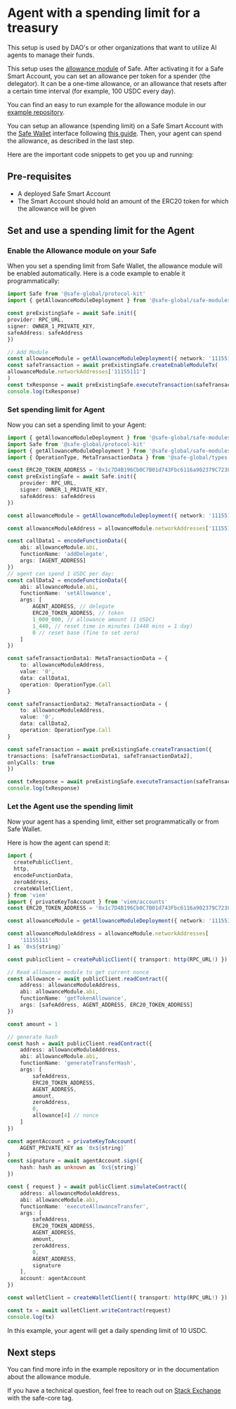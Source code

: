 
# Agent with a spending limit for a treasury

This setup is used by DAO's or other organizations that want to utilize AI agents to manage their funds.

This setup uses the [allowance module](https://github.com/safe-global/safe-modules/blob/main/modules/allowances/contracts/AllowanceModule.sol) of Safe.
After activating it for a Safe Smart Account, you can set an allowance per token for a spender (the delegator).
It can be a one-time allowance, or an allowance that resets after a certain time interval (for example, 100 USDC every day).

You can find an easy to run example for the allowance module in our [example repository](https://github.com/5afe/allowance-module-scripts).

You can setup an allowance (spending limit) on a Safe Smart Account with the [Safe Wallet](https://app.safe.global) interface following [this guide](https://help.safe.global/en/articles/40842-set-up-and-use-spending-limits).
Then, your agent can spend the allowance, as described in the last step.

Here are the important code snippets to get you up and running:

## Pre-requisites

- A deployed Safe Smart Account
- The Smart Account should hold an amount of the ERC20 token for which the allowance will be given

## Set and use a spending limit for the Agent

<Steps>

### Enable the Allowance module on your Safe

When you set a spending limit from Safe Wallet, the allowance module will be enabled automatically.
Here is a code example to enable it programmatically:

```typescript
import Safe from '@safe-global/protocol-kit'
import { getAllowanceModuleDeployment } from '@safe-global/safe-modules-deployments'

const preExistingSafe = await Safe.init({
provider: RPC_URL,
signer: OWNER_1_PRIVATE_KEY,
safeAddress: safeAddress
})

// Add Module
const allowanceModule = getAllowanceModuleDeployment({ network: '11155111' })!
const safeTransaction = await preExistingSafe.createEnableModuleTx(
allowanceModule.networkAddresses['11155111']
)
const txResponse = await preExistingSafe.executeTransaction(safeTransaction)
console.log(txResponse)
```

### Set spending limit for Agent

Now you can set a spending limit to your Agent:

```typescript
import { getAllowanceModuleDeployment } from '@safe-global/safe-modules-deployments'
import Safe from '@safe-global/protocol-kit'
import { getAllowanceModuleDeployment } from '@safe-global/safe-modules-deployments'
import { OperationType, MetaTransactionData } from '@safe-global/types-kit'

const ERC20_TOKEN_ADDRESS = '0x1c7D4B196Cb0C7B01d743Fbc6116a902379C7238'
const preExistingSafe = await Safe.init({
    provider: RPC_URL,
    signer: OWNER_1_PRIVATE_KEY,
    safeAddress: safeAddress
})

const allowanceModule = getAllowanceModuleDeployment({ network: '11155111' })!

const allowanceModuleAddress = allowanceModule.networkAddresses['11155111']

const callData1 = encodeFunctionData({
    abi: allowanceModule.abi,
    functionName: 'addDelegate',
    args: [AGENT_ADDRESS]
})
// agent can spend 1 USDC per day:
const callData2 = encodeFunctionData({
    abi: allowanceModule.abi,
    functionName: 'setAllowance',
    args: [
        AGENT_ADDRESS, // delegate
        ERC20_TOKEN_ADDRESS, // token
        1_000_000, // allowance amount (1 USDC)
        1_440, // reset time in minutes (1440 mins = 1 day)
        0 // reset base (fine to set zero)
    ]
})

const safeTransactionData1: MetaTransactionData = {
    to: allowanceModuleAddress,
    value: '0',
    data: callData1,
    operation: OperationType.Call
}

const safeTransactionData2: MetaTransactionData = {
    to: allowanceModuleAddress,
    value: '0',
    data: callData2,
    operation: OperationType.Call
}

const safeTransaction = await preExistingSafe.createTransaction({
transactions: [safeTransactionData1, safeTransactionData2],
onlyCalls: true
})

const txResponse = await preExistingSafe.executeTransaction(safeTransaction)
console.log(txResponse)
```

### Let the Agent use the spending limit

Now your agent has a spending limit, either set programmatically or from Safe Wallet.

Here is how the agent can spend it:

```typescript
import {
  createPublicClient,
  http,
  encodeFunctionData,
  zeroAddress,
  createWalletClient,
} from 'viem'
import { privateKeyToAccount } from 'viem/accounts'
const ERC20_TOKEN_ADDRESS = '0x1c7D4B196Cb0C7B01d743Fbc6116a902379C7238'

const allowanceModule = getAllowanceModuleDeployment({ network: '11155111' })!

const allowanceModuleAddress = allowanceModule.networkAddresses[
    '11155111'
] as `0x${string}`

const publicClient = createPublicClient({ transport: http(RPC_URL!) })

// Read allowance module to get current nonce
const allowance = await publicClient.readContract({
    address: allowanceModuleAddress,
    abi: allowanceModule.abi,
    functionName: 'getTokenAllowance',
    args: [safeAddress, AGENT_ADDRESS, ERC20_TOKEN_ADDRESS]
})

const amount = 1

// generate hash
const hash = await publicClient.readContract({
    address: allowanceModuleAddress,
    abi: allowanceModule.abi,
    functionName: 'generateTransferHash',
    args: [
        safeAddress,
        ERC20_TOKEN_ADDRESS,
        AGENT_ADDRESS,
        amount,
        zeroAddress,
        0,
        allowance[4] // nonce
    ]
})

const agentAccount = privateKeyToAccount(
    AGENT_PRIVATE_KEY as `0x${string}`
)
const signature = await agentAccount.sign({
    hash: hash as unknown as `0x${string}`
})

const { request } = await publicClient.simulateContract({
    address: allowanceModuleAddress,
    abi: allowanceModule.abi,
    functionName: 'executeAllowanceTransfer',
    args: [
        safeAddress,
        ERC20_TOKEN_ADDRESS,
        AGENT_ADDRESS,
        amount,
        zeroAddress,
        0,
        AGENT_ADDRESS,
        signature
    ],
    account: agentAccount
})

const walletClient = createWalletClient({ transport: http(RPC_URL!) })

const tx = await walletClient.writeContract(request)
console.log(tx)
```

In this example, your agent will get a daily spending limit of 10 USDC.

## Next steps

You can find more info in the example repository or in the documentation about the allowance module.

If you have a technical question, feel free to reach out on [Stack Exchange](https://ethereum.stackexchange.com/questions/tagged/safe-core) with the safe-core tag.
</Steps>